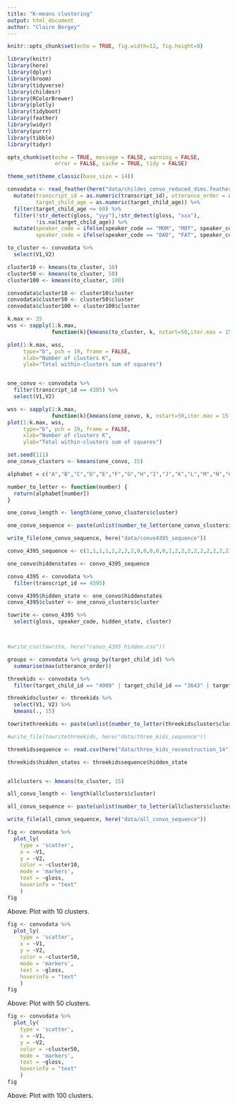 ```yaml
---
title: "K-means clustering"
output: html_document
author: "Claire Bergey"
---
```


```r
knitr::opts_chunk$set(echo = TRUE, fig.width=12, fig.height=8)

library(knitr)
library(here)
library(dplyr)
library(broom)
library(tidyverse)
library(childesr)
library(RColorBrewer)
library(plotly)
library(tidyboot)
library(feather)
library(widyr)
library(purrr)
library(tibble)
library(tidyr)

opts_chunk$set(echo = TRUE, message = FALSE, warning = FALSE, 
               error = FALSE, cache = TRUE, tidy = FALSE)

theme_set(theme_classic(base_size = 14))
```

```r
convodata <- read_feather(here("data/childes_convo_reduced_dims.feather")) %>%
  mutate(transcript_id = as.numeric(transcript_id), utterance_order = as.numeric(utterance_order),
         target_child_age = as.numeric(target_child_age)) %>%
  filter(target_child_age <= 60) %>%
  filter(!str_detect(gloss, "yyy"),!str_detect(gloss, "xxx"),
         !is.na(target_child_age)) %>%
  mutate(speaker_code = ifelse(speaker_code == "MOM", "MOT", speaker_code),
         speaker_code = ifelse(speaker_code == "DAD", "FAT", speaker_code))
```


```r

to_cluster <- convodata %>%
  select(V1,V2)

cluster10 <- kmeans(to_cluster, 10)
cluster50 <- kmeans(to_cluster, 50)
cluster100 <- kmeans(to_cluster, 100)

convodata$cluster10 <- cluster10$cluster
convodata$cluster50 <- cluster50$cluster
convodata$cluster100 <- cluster100$cluster

```

```r

k.max <- 25
wss <- sapply(1:k.max, 
              function(k){kmeans(to_cluster, k, nstart=50,iter.max = 15 )$tot.withinss})

plot(1:k.max, wss,
     type="b", pch = 19, frame = FALSE, 
     xlab="Number of clusters K",
     ylab="Total within-clusters sum of squares")



```




```r
one_convo <- convodata %>%
  filter(transcript_id == 4385) %>%
  select(V1,V2)

wss <- sapply(1:k.max, 
              function(k){kmeans(one_convo, k, nstart=50,iter.max = 15 )$tot.withinss})
plot(1:k.max, wss,
     type="b", pch = 19, frame = FALSE, 
     xlab="Number of clusters K",
     ylab="Total within-clusters sum of squares")

set.seed(111)
one_convo_clusters <- kmeans(one_convo, 15)

alphabet = c("A","B","C","D","E","F","G","H","I","J","K","L","M","N","O","P","Q","R","S","T","U","V","W","X","Y","Z")

number_to_letter <- function(number) {
  return(alphabet[number])
}

one_convo_length <- length(one_convo_clusters$cluster)

one_convo_sequence <- paste(unlist(number_to_letter(one_convo_clusters$cluster)), collapse='')

write_file(one_convo_sequence, here("data/convo4395_sequence"))

convo_4395_sequence <- c(1,1,1,1,2,2,2,2,0,0,0,0,0,1,2,2,2,2,2,2,2,2,2,0,0,0,0,0,1,2,2,2,0,0,0,0,0,2,2,2,2,2,2,0,0,1,1,1,1,1,1,1,1,2,2,2,2,2,0,0,1,1,1,1,1,1,1,1,1,1,1,1,1,2,2,2,2,2,2,2,2,2,0,0,0,0,0,0,0,0,0,0,0,0,0,1,1,1,1,1,1,1,1,1,1,1,1,1,1,1,1,1,1,1,1,1,1,1,1,1,1,1,1,1,1,1,2,2,2,2,2,2,2,2,2,2,0,0,0,0,0,1,1,1,1,1,1,1,1,2,2,0,0,0,0,0,0,0,0,0,0,0,0,1,1,1,1,1,1,1,1,2,2,0,0,0,1,1,1,1,1,1,1,1,1,1,1,2,2,0,0,0,3,3,3,3,3,3,3,3,0,0,0,1,1,1,1,1,1,1,1,1,1,1,1,1,1,1,1,1,1,1,1,2,2,0,0,0,0,0,0,0,0,0,0,0,0,0,0,0,0,0,0,0,0,3,3,3,3,3,3,3,3,3,3,3,3,3,3,3,3,3,3,3,3,3,3,3,3,3,3,3,3,3,3,3,3,3,3,3,3,3,3,3,3,3,3,3,3,3,3,3,3,3,3,0,0,0,0,2,2,2,2,2,2,2,2,2,2,2,2,2,2,2,2,2,0,0,0,0,0,0,0,0,1,1,1,1,1,1,1,2,0,0,0,0,0,0,3,3,3,3,3,3,3,3,3,0,1,1,1,1,1,1,1,1,1,1,1,1,1,1,1,2,2,0,0,0,0,0,0,0,0,0,0,0,0,0,0,0,0,0,1,1,1,1,1,1,2,2,2,2,0,0,1,1,1,1,1,1,1,1,1,1,1,1,1,1,1,1,1,1,1,1,1,1,1,1,1,1,1,1,1,1,2,2,2,2,2,0,0,0,0,1,1,1,1,1,1,1,1,1,1,1,1,1,1,1,1,1,1,1,1,1,1,2,2,2,2,0,0,0,0,1,1,1,1,1,1,1,2,2,0,1)

one_convo$hiddenstates <- convo_4395_sequence

convo_4395 <- convodata %>%
  filter(transcript_id == 4395)

convo_4395$hidden_state <- one_convo$hiddenstates
convo_4395$cluster <- one_convo_clusters$cluster

towrite <- convo_4395 %>%
  select(gloss, speaker_code, hidden_state, cluster)



#write_csv(towrite, here("convo_4395_hidden.csv"))

groups <- convodata %>% group_by(target_child_id) %>%
  summarise(max(utterance_order))

threekids <- convodata %>%
  filter(target_child_id == "4909" | target_child_id == "3643" | target_child_id == "4353") 

threekidscluster <- threekids %>%
  select(V1, V2) %>%
  kmeans(., 15)

towritethreekids <- paste(unlist(number_to_letter(threekidscluster$cluster)), collapse='')

#write_file(towritethreekids, here("data/three_kids_sequence"))

threekidssequence <- read.csv(here("data/three_kids_reconstruction_14"))

threekids$hidden_states <- threekidssequence$hidden_state



```

```r
allclusters <- kmeans(to_cluster, 15)

all_convo_length <- length(allclusters$cluster)

all_convo_sequence <- paste(unlist(number_to_letter(allclusters$cluster)), collapse='')

write_file(all_convo_sequence, here("data/all_convo_sequence"))


```

```r

fig <- convodata %>%
  plot_ly(
    type = 'scatter',
    x = ~V1,
    y = ~V2,
    color = ~cluster10,
    mode = 'markers',
    text = ~gloss,
    hoverinfo = "text"
    )
fig

```

Above: Plot with 10 clusters.

```r

fig <- convodata %>%
  plot_ly(
    type = 'scatter',
    x = ~V1,
    y = ~V2,
    color = ~cluster50,
    mode = 'markers',
    text = ~gloss,
    hoverinfo = "text"
    )
fig

```

Above: Plot with 50 clusters.

```r

fig <- convodata %>%
  plot_ly(
    type = 'scatter',
    x = ~V1,
    y = ~V2,
    color = ~cluster50,
    mode = 'markers',
    text = ~gloss,
    hoverinfo = "text"
    )
fig

```

Above: Plot with 100 clusters.